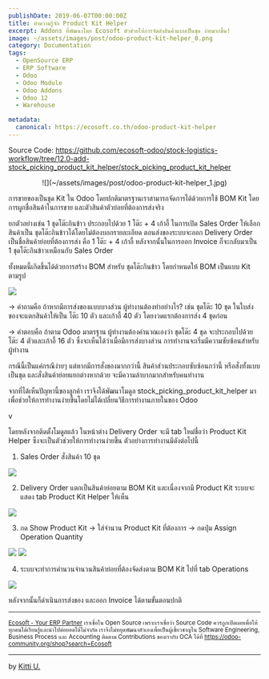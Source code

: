```yaml
---
publishDate: 2019-06-07T00:00:00Z
title: ทำความรู้จัก Product Kit Helper 
excerpt: Addons ที่พัฒนาโดย Ecosoft ตัวช่วยให้การจัดส่งสินค้าแบบเป็นชุด ง่ายมากขึ้น!
image: ~/assets/images/post/odoo-product-kit-helper_0.png
category: Documentation
tags:
  - OpenSource ERP
  - ERP Software
  - Odoo 
  - Odoo Module
  - Odoo Addons 
  - Odoo 12
  - Warehouse

metadata:
  canonical: https://ecosoft.co.th/odoo-product-kit-helper
---
```


Source Code: https://github.com/ecosoft-odoo/stock-logistics-workflow/tree/12.0-add-stock_picking_product_kit_helper/stock_picking_product_kit_helper

<center>
![](~/assets/images/post/odoo-product-kit-helper_1.jpg)
</center>

การขายของเป็นชุด Kit ใน Odoo โดยปกติมาตรฐานเราสามารถจัดการได้ด้วยการใช้ BOM Kit โดยการผูกชื่อสินค้าในการขาย และตัวสินค้าตัวย่อยที่ต้องการส่งจริง

ยกตัวอย่างเช่น 1 ชุดโต๊ะกินข้าว ประกอบไปด้วย 1 โต๊ะ + 4 เก้าอี้
ในการเปิด Sales Order ให้เลือกสินค้าเป็น ชุดโต๊ะกินข้าวได้โดยไม่ต้องบอกรายละเอียด ตอนส่งของระบบจะออก Delivery Order เป็นชื่อสินค้าย่อยที่ต้องการส่ง คือ 1 โต๊ะ + 4 เก้าอี้ หลังจากนั้นในการออก Invoice ก็จะกลับมาเป็น 1 ชุดโต๊ะกินข้าวเหมือนกับ Sales Order

ทั้งหมดนี้เกิดขึ้นได้ด้วยการสร้าง BOM สำหรับ ชุดโต๊ะกินข้าว โดยกำหนดให้ BOM เป็นแบบ Kit ตามรูป

![](~/assets/images/post/odoo-product-kit-helper_2.png)

-> คำถามคือ ถ้าหากมีการส่งของแบบบางส่วน ผู้ทำงานต้องทำอย่างไร? เช่น ชุดโต๊ะ 10 ชุด ในใบส่งของจะแตกสินค้าให้เป็น โต๊ะ 10 ตัว และเก้าอี้ 40 ตัว โดยงวดแรกต้องการส่ง 4 ชุดก่อน

-> คำตอบคือ ถ้าตาม Odoo มาตรฐาน ผู้ทำงานต้องคำนวณเองว่า ชุดโต๊ะ 4 ชุด จะประกอบไปด้วยโต๊ะ 4 ตัวและเก้าอี้ 16 ตัว ซึ่งจะเห็นได้ว่าเมื่อมีการส่งบางส่วน การทำงานจะเริ่มมีความซับซ้อนสำหรับผู้ทำงาน

กรณีนี้เป็นแค่กรณีง่ายๆ แต่หากมีการสั่งของมากกว่านี้ สินค้าส่วนประกอบซับซ้อนกว่านี้ หรือสั่งทั้งแบบเป็นชุด และสั่งสินค้าย่อยแยกต่างหากด้วย จะมีความลำบากมากสำหรับคนทำงาน

จากที่ได้เห็นปัญหานี้ของลูกค้า เราจึงได้พัฒนาโมดูล stock_picking_product_kit_helper มาเพื่อช่วยให้การทำงานง่ายขึ้นโดยไม่ได้เปลี่ยนวิธีการทำงานภายในของ Odoo

v

โดยหลังจากติดตั้งโมดูลแล้ว ในหน้าต่าง Delivery Order จะมี tab ใหม่ชื่อว่า Product Kit Helper ซึ่งจะเป็นตัวช่วยให้การทำงานง่ายขึ้น ตัวอย่างการทำงานมีดังต่อไปนี้

1. Sales Order สั่งสินค้า 10 ชุด

![](~/assets/images/post/odoo-product-kit-helper_3.png)

2. Delivery Order  แตกเป็นสินค้าย่อยตาม BOM Kit และเนื่องจากมี Product Kit ระบบจะแสดง  tab Product Kit Helper ให้เห็น

![](~/assets/images/post/odoo-product-kit-helper_4.png)

3. กด Show Product Kit -> ใส่จำนวน Product Kit ที่ต้องการ -> กดปุ่ม Assign Operation Quantity

![](~/assets/images/post/odoo-product-kit-helper_5.png)
![](~/assets/images/post/odoo-product-kit-helper_6.png)

4. ระบบจะทำการคำนวนจำนวนสินค้าย่อยที่ต้องจัดส่งตาม BOM Kit ไปที่ tab Operations 

![](~/assets/images/post/odoo-product-kit-helper_7.png)

หลังจากนั้นก็ดำเนินการส่งของ และออก Invoice ได้ตามขั้นตอนปกติ

---
<small><a href="https://ecosoft.co.th/">Ecosoft - Your ERP Partner</a>
เราเชื่อใน Open Source เพราะเราเชื่อว่า Source Code ควรถูกเปิดเผยเพื่อให้ทุกคนได้เรียนรู้และนำไปต่อยอดได้ไม่จำกัด
เราจึงไม่หยุดพัฒนาตัวเองเพื่อเป็นผู้เชี่ยวชาญใน Software Engineering, Business Process และ Accounting
ติดตาม Contributions ของเรากับ OCA ได้ที่ https://odoo-community.org/shop?search=Ecosoft</small>

---
by <a href="https://twitter.com/kittiup">Kitti U.</a>